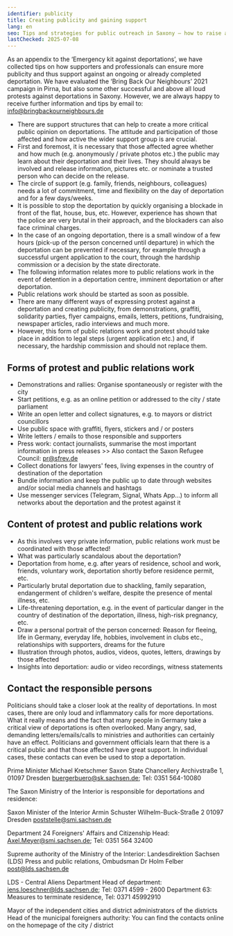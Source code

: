```yaml
---
identifier: publicity
title: Creating publicity and gaining support
lang: en
seo: Tips and strategies for public outreach in Saxony – how to raise awareness and gain support for individuals at risk of deportation
lastChecked: 2025-07-08
---
```


As an appendix to the ‘Emergency kit against deportations’, we have collected tips on how supporters and professionals can ensure more publicity and thus support against an ongoing or already completed deportation.
We have evaluated the ‘Bring Back Our Neighbours’ 2021 campaign in Pirna, but also some other successful and above all loud protests against deportations in Saxony. However, we are always happy to receive further information and tips by email to: info@bringbackourneighbours.de

- There are support structures that can help to create a more critical public opinion on deportations. The attitude and participation of those affected and how active the wider support group is are crucial.
- First and foremost, it is necessary that those affected agree whether and how much (e.g. anonymously / private photos etc.) the public may learn about their deportation and their lives. They should always be involved and release information, pictures etc. or nominate a trusted person who can decide on the release.
- The circle of support (e.g. family, friends, neighbours, colleagues) needs a lot of commitment, time and flexibility on the day of deportation and for a few days/weeks.
- It is possible to stop the deportation by quickly organising a blockade in front of the flat, house, bus, etc. However, experience has shown that the police are very brutal in their approach, and the blockaders can also face criminal charges.
- In the case of an ongoing deportation, there is a small window of a few hours (pick-up of the person concerned until departure) in which the deportation can be prevented if necessary, for example through a successful urgent application to the court, through the hardship commission or a decision by the state directorate.
- The following information relates more to public relations work in the event of detention in a deportation centre, imminent deportation or after deportation.
- Public relations work should be started as soon as possible.
- There are many different ways of expressing protest against a deportation and creating publicity, from demonstrations, graffiti, solidarity parties, flyer campaigns, emails, letters, petitions, fundraising, newspaper articles, radio interviews and much more.
- However, this form of public relations work and protest should take place in addition to legal steps (urgent application etc.) and, if necessary, the hardship commission and should not replace them.

## Forms of protest and public relations work

- Demonstrations and rallies: Organise spontaneously or register with the city
- Start petitions, e.g. as an online petition or addressed to the city / state parliament
- Write an open letter and collect signatures, e.g. to mayors or district councillors
- Use public space with graffiti, flyers, stickers and / or posters
- Write letters / emails to those responsible and supporters
- Press work: contact journalists, summarise the most important information in press releases >> Also contact the Saxon Refugee Council: pr@sfrev.de
- Collect donations for lawyers' fees, living expenses in the country of destination of the deportation
- Bundle information and keep the public up to date through websites and/or social media channels and hashtags
- Use messenger services (Telegram, Signal, Whats App...) to inform all networks about the deportation and the protest against it

## Content of protest and public relations work

- As this involves very private information, public relations work must be coordinated with those affected!
- What was particularly scandalous about the deportation?
- Deportation from home, e.g. after years of residence, school and work, friends, voluntary work, deportation shortly before residence permit, etc.
- Particularly brutal deportation due to shackling, family separation, endangerment of children's welfare, despite the presence of mental illness, etc.
- Life-threatening deportation, e.g. in the event of particular danger in the country of destination of the deportation, illness, high-risk pregnancy, etc.
- Draw a personal portrait of the person concerned: Reason for fleeing, life in Germany, everyday life, hobbies, involvement in clubs etc., relationships with supporters, dreams for the future
- Illustration through photos, audios, videos, quotes, letters, drawings by those affected
- Insights into deportation: audio or video recordings, witness statements

## Contact the responsible persons

Politicians should take a closer look at the reality of deportations. In most cases, there are only loud and inflammatory calls for more deportations. What it really means and the fact that many people in Germany take a critical view of deportations is often overlooked.
Many angry, sad, demanding letters/emails/calls to ministries and authorities can certainly have an effect. Politicians and government officials learn that there is a critical public and that those affected have great support. In individual cases, these contacts can even be used to stop a deportation.

Prime Minister Michael Kretschmer
Saxon State Chancellery
Archivstraße 1, 01097 Dresden
buergerbuero@sk.sachsen.de; Tel: 0351 564-10080

The Saxon Ministry of the Interior is responsible for deportations and residence:

Saxon Minister of the Interior Armin Schuster
Wilhelm-Buck-Straße 2 01097 Dresden
poststelle@smi.sachsen.de

Department 24 Foreigners' Affairs and Citizenship
Head: Axel.Meyer@smi.sachsen.de; Tel: 0351 564 32400

Supreme authority of the Ministry of the Interior: Landesdirektion Sachsen (LDS)
Press and public relations, Ombudsman Dr Holm Felber
post@lds.sachsen.de

LDS - Central Aliens Department
Head of department: jens.loeschner@lds.sachsen.de; Tel: 0371 4599 - 2600
Department 63: Measures to terminate residence, Tel: 0371 45992910

Mayor of the independent cities and district administrators of the districts
Head of the municipal foreigners authority: You can find the contacts online on the homepage of the city / district
